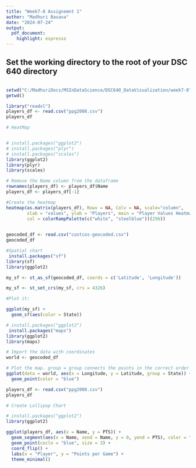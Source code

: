 ```yaml
---
title: "Week7-8 Assignemnt 1"
author: "Madhuri Basava"
date: "2024-07-24"
output: 
  pdf_document: 
    highlight: espresso
---
```


## Set the working directory to the root of your DSC 640 directory
```r
```


```r
setwd("C:/MadhuriDocs/MSInDataScience/DSC640_DataVisualization/week7-8")
getwd()
```

```r
library("readxl")
players_df <- read.csv("ppg2008.csv")
players_df
```


```r
# HeatMap


# install.packages("ggplot2")
# install.packages("plyr")
# install.packages("scales")
library(ggplot2)
library(plyr)
library(scales)

# Remove the Name column from the dataframe
rownames(players_df) <- players_df$Name
players_df <- players_df[-1]

#Create the heatmap
heatmap(as.matrix(players_df), Rowv = NA, Colv = NA, scale="column",
        xlab = "values", ylab = "Players", main = "Player Values Heatmap",
        col = colorRampPalette(c("white", "steelblue"))(256))
   
```


```r
geocoded_df <- read.csv("costcos-geocoded.csv")
geocoded_df
```


```r
#Spatial chart
 install.packages("sf")
library(sf)
library(ggplot2)

my_sf <- st_as_sf(geocoded_df, coords = c('Latitude', 'Longitude'))

my_sf <- st_set_crs(my_sf, crs = 4326)

#Plot it:

ggplot(my_sf) + 
  geom_sf(aes(color = State))


```



```r


# install.packages("ggplot2")
 install.packages("maps")
library(ggplot2)
library(maps)

# Import the data with coordinates
world <- geocoded_df

# Plot the map. group = group connects the points in the correct order
ggplot(data = world, aes(x = Longitude, y = Latitude, group = State)) + 
  geom_point(color = "blue") 

```




```r
players_df <- read.csv("ppg2008.csv")
players_df
```


```r

# Create Lollipop Chart

# install.packages("ggplot2")
library(ggplot2)

ggplot(players_df, aes(x = Name, y = PTS)) + 
  geom_segment(aes(x = Name, xend = Name, y = 0, yend = PTS), color = "blue") +
  geom_point(coclo = "blue", size = 3) +
  coord_flip() + 
  labs(x = "Player", y = "Points per Game") +
  theme_minimal()
```


